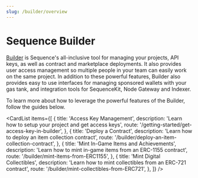 ```yaml
---
slug: /builder/overview
---
```


# Sequence Builder

[Builder](https://sequence.build/) is Sequence's all-inclusive tool for managing your projects, API keys, as well as contract and marketplace deployments. It also provides user access management so multiple people in your team can easily work on the same project. In addition to these powerful features, Builder also provides easy to use interfaces for managing sponsored wallets with your gas tank, and integration tools for SequenceKit, Node Gateway and Indexer.

To learn more about how to leverage the powerful features of the Builder, follow the guides below.


<CardList items={[
  {
    title: 'Access Key Management',
    description: 'Learn how to setup your project and get access keys',
    route: '/getting-started/get-access-key-in-builder',
  },
  {
    title: 'Deploy a Contract',
    description: 'Learn how to deploy an item collection contract',
    route: '/builder/deploy-an-item-collection-contract',
  },
  {
    title: 'Mint In-Game Items and Achievements',
    description: 'Learn how to mint in-game items from an ERC-1155 contract',
    route: '/builder/mint-items-from-ERC1155',
  },
  {
    title: 'Mint Digital Collectibles',
    description: 'Learn how to mint collectibles from an ERC-721 contract',
    route: '/builder/mint-collectibles-from-ERC721',
  },
]} />
